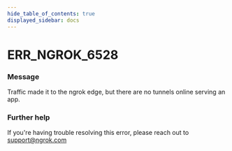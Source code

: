 ```yaml
---
hide_table_of_contents: true
displayed_sidebar: docs
---
```



# ERR_NGROK_6528

### Message
Traffic made it to the ngrok edge, but there are no tunnels online serving an app.

<ErrorDetails error='err_ngrok_6528' />


### Further help
If you're having trouble resolving this error, please reach out to [support@ngrok.com](mailto:support@ngrok.com?subject=Help%20with%20ERR_NGROK_6528)

